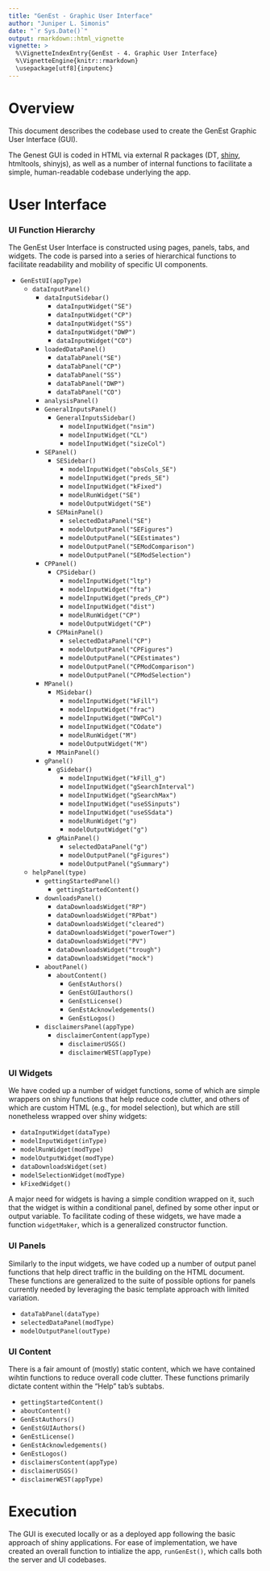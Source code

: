 ```yaml
---
title: "GenEst - Graphic User Interface"
author: "Juniper L. Simonis"
date: "`r Sys.Date()`"
output: rmarkdown::html_vignette
vignette: >
  %\VignetteIndexEntry{GenEst - 4. Graphic User Interface}
  %\VignetteEngine{knitr::rmarkdown}
  \usepackage[utf8]{inputenc}
---
```


# Overview

This document describes the codebase used to create the GenEst Graphic User 
Interface (GUI).

The Genest GUI is coded in HTML via external R packages (DT, [shiny](https://cran.r-project.org/web/packages/shiny), htmltools, 
shinyjs), as well as a number of internal functions to facilitate a simple,
human-readable codebase underlying the app.

# User Interface

### UI Function Hierarchy

The GenEst User Interface is constructed using pages, panels, tabs, and 
widgets. The code is parsed into a series of hierarchical functions to 
facilitate readability and mobility of specific UI components.

* `GenEstUI(appType)`
  * `dataInputPanel()`
    * `dataInputSidebar()`
      * `dataInputWidget("SE")`
      * `dataInputWidget("CP")`
      * `dataInputWidget("SS")`
      * `dataInputWidget("DWP")`
      * `dataInputWidget("CO")`
    * `loadedDataPanel()`
      * `dataTabPanel("SE")`
      * `dataTabPanel("CP")`
      * `dataTabPanel("SS")`
      * `dataTabPanel("DWP")`
      * `dataTabPanel("CO")`
	* `analysisPanel()`
    * `GeneralInputsPanel()`
      * `GeneralInputsSidebar()`
        * `modelInputWidget("nsim")`
        * `modelInputWidget("CL")`
        * `modelInputWidget("sizeCol")`
    * `SEPanel()`
      * `SESidebar()`
        * `modelInputWidget("obsCols_SE")`
        * `modelInputWidget("preds_SE")`
        * `modelInputWidget("kFixed")`
        * `modelRunWidget("SE")`
        * `modelOutputWidget("SE")`	   
      * `SEMainPanel()`	
        * `selectedDataPanel("SE")`
        * `modelOutputPanel("SEFigures")`
        * `modelOutputPanel("SEEstimates")`
        * `modelOutputPanel("SEModComparison")`
        * `modelOutputPanel("SEModSelection")`	  
    * `CPPanel()`
      * `CPSidebar()`
        * `modelInputWidget("ltp")`
        * `modelInputWidget("fta")`
        * `modelInputWidget("preds_CP")`
        * `modelInputWidget("dist")`
        * `modelRunWidget("CP")`
        * `modelOutputWidget("CP")`
      * `CPMainPanel()`
        * `selectedDataPanel("CP")`
        * `modelOutputPanel("CPFigures")`
        * `modelOutputPanel("CPEstimates")`
        * `modelOutputPanel("CPModComparison")`
        * `modelOutputPanel("CPModSelection")`	
	* `MPanel()`
      * `MSidebar()`
        * `modelInputWidget("kFill")`
        * `modelInputWidget("frac")`
        * `modelInputWidget("DWPCol")`
        * `modelInputWidget("COdate")`
        * `modelRunWidget("M")`
        * `modelOutputWidget("M")`
      * `MMainPanel()`	  
    * `gPanel()`
      * `gSidebar()`
        * `modelInputWidget("kFill_g")`
        * `modelInputWidget("gSearchInterval")`
        * `modelInputWidget("gSearchMax")`
        * `modelInputWidget("useSSinputs")`
        * `modelInputWidget("useSSdata")`
        * `modelRunWidget("g")`
        * `modelOutputWidget("g")`
      * `gMainPanel()`	
        * `selectedDataPanel("g")`
        * `modelOutputPanel("gFigures")`
        * `modelOutputPanel("gSummary")`	  
  * `helpPanel(type)`
    * `gettingStartedPanel()`
      * `gettingStartedContent()`
    * `downloadsPanel()`
      * `dataDownloadsWidget("RP")`
      * `dataDownloadsWidget("RPbat")`
      * `dataDownloadsWidget("cleared")`
      * `dataDownloadsWidget("powerTower")`
      * `dataDownloadsWidget("PV")`
      * `dataDownloadsWidget("trough")`
      * `dataDownloadsWidget("mock")`
    * `aboutPanel()`
      * `aboutContent()`
        * `GenEstAuthors()`
        * `GenEstGUIauthors()`
        * `GenEstLicense()`
        * `GenEstAcknowledgements()`
        * `GenEstLogos()`
    * `disclaimersPanel(appType)`
      * `disclaimerContent(appType)`
        * `disclaimerUSGS()`
        * `disclaimerWEST(appType)`		
		
### UI Widgets
 
We have coded up a number of widget functions, some of which are simple
wrappers on shiny functions that help reduce code clutter, and others of which
are custom HTML (e.g., for model selection), but which are still nonetheless
wrapped over shiny widgets: 

* `dataInputWidget(dataType)`
* `modelInputWidget(inType)`		
* `modelRunWidget(modType)`
* `modelOutputWidget(modType)`	   
* `dataDownloadsWidget(set)`
* `modelSelectionWidget(modType)`	  
* `kFixedWidget()`

A major need for widgets is having a simple condition wrapped on it, such that
the widget is within a conditional panel, defined by some other input or 
output variable. To facilitate coding of these widgets, we have made a function
`widgetMaker`, which is a generalized constructor function.

### UI Panels

Similarly to the input widgets, we have coded up a number of output panel 
functions that help direct traffic in the building on the HTML document. These
functions are generalized to the suite of possible options for panels currently 
needed by leveraging the basic template approach with limited variation.

* `dataTabPanel(dataType)`
* `selectedDataPanel(modType)`
* `modelOutputPanel(outType)`

### UI Content

There is a fair amount of (mostly) static content, which we have contained
wihtin functions to reduce overall code clutter. These functions primarily 
dictate content within the "Help" tab's subtabs.

* `gettingStartedContent()`
* `aboutContent()`
* `GenEstAuthors()`
* `GenEstGUIAuthors()`
* `GenEstLicense()`
* `GenEstAcknowledgements()`
* `GenEstLogos()`
* `disclaimersContent(appType)`
* `disclaimerUSGS()`
* `disclaimerWEST(appType)`

# Execution 

The GUI is executed locally or as a deployed app following the basic approach
of shiny applications. For ease of implementation, we have created an overall
function to intialize the app, `runGenEst()`, which calls both the server and
UI codebases. 